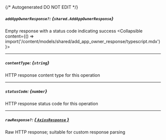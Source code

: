 {/* Autogenerated DO NOT EDIT  */}

##### `addAppOwnerResponse?`: *{`shared.AddAppOwnerResponse`}*
Empty response with a status code indicating success
<Collapsible content={() => import('/content/models/shared/add_app_owner_response/typescript.mdx')}>
</Collapsible>

---
##### `contentType`: *{`string`}*
HTTP response content type for this operation

---
##### `statusCode`: *{`number`}*
HTTP response status code for this operation

---
##### `rawResponse?`: [*{ `AxiosResponse` }*](https://axios-http.com/docs/res_schema)
Raw HTTP response; suitable for custom response parsing

